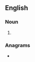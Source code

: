 {{also|pico-grams}}
==English==

===Noun===
{{head|en|noun form}}

# {{plural of|en|picogram}}

===Anagrams===
* {{anagrams|en|a=acgimoprs|microgaps}}